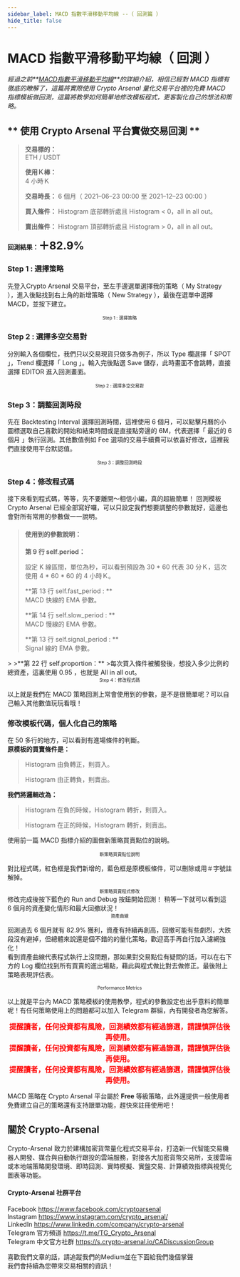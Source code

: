 ```yaml
---
sidebar_label: MACD 指數平滑移動平均線 --（ 回測篇 ）
hide_title: false
---
```


MACD 指數平滑移動平均線（ 回測 ）
===========================

_經過之前**<a href="https://medium.com/@mkrt.crypto.arsenal/macd%E5%9B%9E%E6%B8%AC-%E6%89%8B%E6%8A%8A%E6%89%8B%E6%95%99%E5%AD%B8-e5533f62323f">MACD指數平滑移動平均線</a>**的詳細介紹，相信已經對 MACD 指標有徹底的瞭解了，這篇將實際使用 Crypto Arsenal 量化交易平台裡的免費 MACD 指標模板做回測，這篇將教學如何簡單地修改模板程式，更客製化自己的想法和策略。_


## ** 使用 Crypto Arsenal 平台實做交易回測 **
>**交易標的：**  
>ETH / USDT
>
>**使用Ｋ棒：**  
>4 小時Ｋ
>
>**交易時長：**
>6 個月（ 2021–06–23 00:00 至 2021–12–23 00:00 ）
>
>**買入條件：**
>Histogram 底部轉折處且 Histogram < 0，all in all out。
>
>**賣出條件：**
>Histogram 頂部轉折處且 Histogram > 0，all in all out。
>
**回測結果：<font size="5">＋82.9%</font>**

### **Step 1 : 選擇策略**
先登入Crypto Arsenal 交易平台，至左手邊選單選擇我的策略（ My Strategy ），進入後點找到右上角的新增策略（ New Strategy ），最後在選單中選擇 MACD，並按下建立。
<img alt="" class="oh qo ef es eo ex w c" role="presentation" src="https://miro.medium.com/max/1400/0*F5OYYKzkGv_XCuJu" srcset="https://miro.medium.com/max/552/0*F5OYYKzkGv_XCuJu 276w, https://miro.medium.com/max/1104/0*F5OYYKzkGv_XCuJu 552w, https://miro.medium.com/max/1280/0*F5OYYKzkGv_XCuJu 640w, https://miro.medium.com/max/1400/0*F5OYYKzkGv_XCuJu 700w" sizes="700px"/>
<font size="1"><center>Step 1 : 選擇策略</center></font>

### **Step 2 : 選擇多空交易對**
分別輸入各個欄位，我們只以交易現貨只做多為例子，所以 Type 欄選擇「 SPOT 」，Trend 欄選擇「 Long 」。輸入完後點選 Save 儲存，此時畫面不會跳轉，直接選擇 EDITOR 進入回測畫面。
<img alt="" class="oh qo ef es eo ex w c" role="presentation" src="https://miro.medium.com/max/1400/0*Wzba8D3f8UzN0Y2o" srcset="https://miro.medium.com/max/552/0*Wzba8D3f8UzN0Y2o 276w, https://miro.medium.com/max/1104/0*Wzba8D3f8UzN0Y2o 552w, https://miro.medium.com/max/1280/0*Wzba8D3f8UzN0Y2o 640w, https://miro.medium.com/max/1400/0*Wzba8D3f8UzN0Y2o 700w" sizes="700px"/>
<font size="1"><center>Step 2 : 選擇多空交易對</center></font>

### **Step 3：調整回測時段**
先在 Backtesting Interval 選擇回測時間，這裡使用 6 個月，可以點擊月曆的小圖標選取自己喜歡的開始和結束時間或是直接點旁邊的 6M，代表選擇「 最近的 6 個月 」執行回測。其他數值例如 Fee 選項的交易手續費可以依喜好修改，這裡我們直接使用平台默認值。
<img alt="" class="oh qo ef es eo ex w c"  role="presentation" src="https://miro.medium.com/max/1400/0*StHC7jR5dvr6kIc0" srcset="https://miro.medium.com/max/552/0*StHC7jR5dvr6kIc0 276w, https://miro.medium.com/max/1104/0*StHC7jR5dvr6kIc0 552w, https://miro.medium.com/max/1280/0*StHC7jR5dvr6kIc0 640w, https://miro.medium.com/max/1400/0*StHC7jR5dvr6kIc0 700w" sizes="700px"/>
<font size="1"><center>Step 3：調整回測時段</center></font>

### **Step 4：修改程式碼**
接下來看到程式碼，等等，先不要離開～相信小編，真的超級簡單！
回測模板 Crypto Arsenal 已經全部寫好囉，可以只設定我們想要調整的參數就好，這邊也會對所有常用的參數做一一說明。
>#### **使用到的參數說明：**
>**第 9 行 self.period：**  
><p>設定 K 線區間，單位為秒，可以看到預設為 30 * 60 代表 30 分Ｋ，這次使用 4 * 60 * 60 的 4 小時Ｋ。</p>
>
>**第 13 行 self.fast_period : **  
>MACD 快線的 EMA 參數。
>
>**第 14 行 self.slow_period : **  
>MACD 慢線的 EMA 參數。
>
>**第 13 行 self.signal_period : **  
>Signal 線的 EMA 參數。
<center><img alt="" class="oh qo ef es eo ex w c" role="presentation" src="https://miro.medium.com/max/1200/0*w1aGaMFUbpPAUb-U" srcset="https://miro.medium.com/max/552/0*w1aGaMFUbpPAUb-U 276w, https://miro.medium.com/max/1104/0*w1aGaMFUbpPAUb-U 552w, https://miro.medium.com/max/1200/0*w1aGaMFUbpPAUb-U 600w" sizes="600px"/></center>
>
>**第 22 行 self.proportion：**  
>每次買入條件被觸發後，想投入多少比例的總資產，這裏使用 0.95 ，也就是 All in all out。

<img alt="" class="oh qo ef es eo ex w c"  role="presentation" src="https://miro.medium.com/max/1400/0*OTZmM-7huZR8k542" srcset="https://miro.medium.com/max/552/0*OTZmM-7huZR8k542 276w, https://miro.medium.com/max/1104/0*OTZmM-7huZR8k542 552w, https://miro.medium.com/max/1280/0*OTZmM-7huZR8k542 640w, https://miro.medium.com/max/1400/0*OTZmM-7huZR8k542 700w" sizes="700px"/>
<font size="1"><center>Step 4：修改程式碼</center></font>  

以上就是我們在 MACD 策略回測上常會使用到的參數，是不是很簡單呢？可以自己輸入其他數值玩玩看哦！

### **修改模板代碼，個人化自己的策略**
在 50 多行的地方，可以看到有進場條件的判斷。  
**原模板的買賣條件是：**
>Histogram 由負轉正，則買入。
>
>Histogram 由正轉負，則賣出。
>

**我們將邏輯改為：**
>Histogram 在負的時候，Histogram 轉折，則買入。  
>
>Histogram 在正的時候，Histogram 轉折，則賣出。  
>

使用前一篇 MACD 指標介紹的圖做新策略買賣點位的說明。
<img alt="" class="oh qo ef es eo ex w c"  role="presentation" src="https://miro.medium.com/max/1400/0*YTCzE2sYlWaSze14" srcset="https://miro.medium.com/max/552/0*YTCzE2sYlWaSze14 276w, https://miro.medium.com/max/1104/0*YTCzE2sYlWaSze14 552w, https://miro.medium.com/max/1280/0*YTCzE2sYlWaSze14 640w, https://miro.medium.com/max/1400/0*YTCzE2sYlWaSze14 700w" sizes="700px"/>
<font size="1"><center>新策略買賣點位說明</center></font>

對比程式碼，紅色框是我們新增的，藍色框是原模板條件，可以刪除或用＃字號註解掉。
<img alt="" class="oh qo ef es eo ex w c"  role="presentation" src="https://miro.medium.com/max/1400/0*IK_rN3FHQf2eZzMV" srcset="https://miro.medium.com/max/552/0*IK_rN3FHQf2eZzMV 276w, https://miro.medium.com/max/1104/0*IK_rN3FHQf2eZzMV 552w, https://miro.medium.com/max/1280/0*IK_rN3FHQf2eZzMV 640w, https://miro.medium.com/max/1400/0*IK_rN3FHQf2eZzMV 700w" sizes="700px"/>
<font size="1"><center>新策略買賣程式修改</center></font>
修改完成後按下藍色的 Run and Debug 按鈕開始回測！
稍等一下就可以看到這 6 個月的資產變化情形和最大回撤狀況！
<img alt="" class="oh qo ef es eo ex w c"  role="presentation" src="https://miro.medium.com/max/1400/0*ouC1rw3rEyxQx-XH" srcset="https://miro.medium.com/max/552/0*ouC1rw3rEyxQx-XH 276w, https://miro.medium.com/max/1104/0*ouC1rw3rEyxQx-XH 552w, https://miro.medium.com/max/1280/0*ouC1rw3rEyxQx-XH 640w, https://miro.medium.com/max/1400/0*ouC1rw3rEyxQx-XH 700w" sizes="700px"/>
<font size="1"><center>資產曲線</center></font>

回測過去 6 個月就有 82.9% 獲利，資產有持續再創高，回撤可能有些劇烈，大跌段沒有避掉，但總體來說還是個不錯的的量化策略，歡迎高手再自行加入濾網強化！  
看到資產曲線代表程式執行上沒問題，那如果對交易點位有疑問的話，可以在右下方的 Log 欄位找到所有買賣的進出場點，藉此與程式做比對去做修正。最後附上策略表現評估表。
<img alt="" class="oh qo ef es eo ex w c" role="presentation" src="https://miro.medium.com/max/1400/0*ldHNHN57hpaFeyh3" srcset="https://miro.medium.com/max/552/0*ldHNHN57hpaFeyh3 276w, https://miro.medium.com/max/1104/0*ldHNHN57hpaFeyh3 552w, https://miro.medium.com/max/1280/0*ldHNHN57hpaFeyh3 640w, https://miro.medium.com/max/1400/0*ldHNHN57hpaFeyh3 700w" sizes="700px"/>
<font size="1"><center>Performance Metrics</center></font>

以上就是平台內 MACD 策略模板的使用教學，程式的參數設定也出乎意料的簡單呢！有任何策略使用上的問題都可以加入 Telegram 群組，內有開發者為您解答。

**<font size="3" color="#FF0000"><center>提醒讀者，任何投資都有風險，回測績效都有經過篩選，請謹慎評估後再使用。</center></font>**
**<font size="3" color="#FF0000"><center>提醒讀者，任何投資都有風險，回測績效都有經過篩選，請謹慎評估後再使用。</center></font>**
**<font size="3" color="#FF0000"><center>提醒讀者，任何投資都有風險，回測績效都有經過篩選，請謹慎評估後再使用。</center></font>**

MACD 策略在 Crypto Arsenal 平台屬於 **Free** 等級策略，此外還提供一般使用者免費建立自己的策略還有支持跟單功能，趕快來註冊使用吧！
## **關於 Crypto-Arsenal**
Crypto-Arsenal 致力於建構加密貨幣量化程式交易平台，打造新一代智能交易機器人開發、媒合與自動執行跟投的雲端服務，對接各大加密貨幣交易所，支援雲端或本地端策略開發環境、即時回測、實時模擬、實盤交易、計算績效指標與視覺化圖表等功能。
#### **Crypto-Arsenal 社群平台**
Facebook https://www.facebook.com/cryptoarsenal  
Instagram https://www.instagram.com/crypto_arsenal/  
LinkedIn https://www.linkedin.com/company/crypto-arsenal  
Telegram 官方頻道 https://t.me/TG_Crypto_Arsenal  
Telegram 中文官方社群 https://s.crypto-arsenal.io/CADiscussionGroup  

喜歡我們文章的話，請追蹤我們的Medium並在下面給我們幾個掌聲  
我們會持續為您帶來交易相關的資訊！








